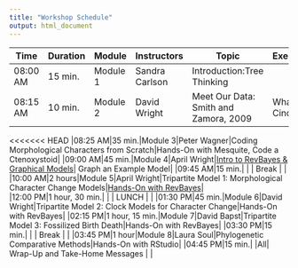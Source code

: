 ```yaml
---
title: "Workshop Schedule"
output: html_document
---
```


| Time | Duration | Module | Instructors | Topic  |  Exercises |
|--|--|--|--|----|----|
|08:00 AM|15 min.|Module 1|Sandra Carlson|Introduction:Tree Thinking|  |
|08:15 AM|10 min.|Module 2|David Wright|Meet Our Data: Smith and Zamora, 2009|What is a Cinctan?|
<<<<<<< HEAD
|08:25 AM|35 min.|Module 3|Peter Wagner|Coding Morphological Characters from Scratch|Hands-On with Mesquite, Code a Ctenoxystoid|
|09:00 AM|45 min.|Module 4|April Wright|[Intro to RevBayes & Graphical Models](https://dwbapst.github.io/PaleoSoc_phylo_short_course_2019/articles/module_04_Intro_RevBayes_Graphical_Modeling/module_04.html)| Graph an Example Model|
|09:45 AM|15 min.| | | Break | |
|10:00 AM|2 hours|Module 5|April Wright|Tripartite Model 1: Morphological Character Change Models|[Hands-On with RevBayes](https://dwbapst.github.io/PaleoSoc_phylo_short_course_2019/articles/module_05_TripartiteModel1_morph_change_models/05_RB_MCMC_Discrete_Morph.html)|    
|12:00 PM|1 hour, 30 min.| | | LUNCH | |
|01:30 PM|45 min.|Module 6|David Wright|Tripartite Model 2: Clock Models for Character Change|Hands-On with RevBayes| 
|02:15 PM|1 hour, 15 min.|Module 7|David Bapst|Tripartite Model 3: Fossilized Birth Death|Hands-On with RevBayes| 
|03:30 PM|15 min.| | | Break | |
|03:45 PM|1 hour|Module 8|Laura Soul|Phylogenetic Comparative Methods|Hands-On with RStudio| 
|04:45 PM|15 min.| |All| Wrap-Up and Take-Home Messages | |
